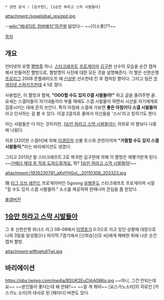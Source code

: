  * 관련 문서 : [김구현], [1승만 하라고 스막 시발들아]

attachment:/sgaelsibal_resized.jpg

--[[wiki:"베네딕트 컴버배치"하관왕]] 닮았다-- ~~[이소룡]??~~

[[목차]]
== 개요 ==
인터넷의 유명 [[짤방]]중 하나. [[스타크래프트]] [[프로게이머]] [[김구현]] 선수의 모습을 순간 캡쳐해서 만들어진 짤방으로, 짤방명이 사진에 대한 모든 것을 설명해준다. 이 짤은 신한은행 [[프로리그]] 2008 준플레이오프 때 [[신상문]] 선수한테 진 후 캡쳐된 짤이다. 그리고 팀은 [[온게임넷 스파키즈]]한테 4:1로 졌다.

사용법은, 이 짤방과 함께, '''"OOO할 수도 있지 O갤 시발들아!"''' 하고 글을 올려주면 끝. 요새는 스갤러들이 자기네들끼리 부를 때에도 스갤 시발들아 하면서 시선을 자기에게로 집중시키는 데에 흔히 쓰인다. 특히 아침에 스갤에 가보면 '''좋은 아침이다 스갤 시발들아'''라고 인사하는 걸 볼 수 있다. 이걸 2글자로 줄여서 자신들을 '스시'라고 칭하기도 한다.

아는 사람들은 다 아는 것이지만, [[1승만 하라고 스막 시발들아]]는 의외로 이 짤보다 나중에 나왔다.

이후 [320|한 스갤러]에 의해 [[이경민]]의 선물 토스와 관련지어져 '''"거절할 수도 있지 스갤 시발들아."'''라는 바리에이션도 생겼다.

그리고 2013년 말 스타크래프트 2로 복귀한 김구현에 의해 이 짤방은 재평가받게 된다. ~~[[Prime|선배님 제대 후 적응 도와드릴게요.]] 뭐? [[1승만 하라고 스막 시발들아]]!~~

attachment:/1935230781_aKpYHGoI__20110308_203323.jpg

現 [[리그 오브 레전드]] 프로게이머인 Ggoong [[유병준]]도 스타크래프트 프로게이머 시절 "질 수도 있지 스갤 시발들아." 소스를 제공하여 한때나마 관심을 좀 받았다.

[http://gall.dcinside.com/board/view/?id=leagueoflegends1&no=5851875&page=1&exception_mode=recommend 롤갤버전]
== [[1승만 하라고 스막 시발들아]] ==
그 후 신한은행 위너스 리그 08-09에서 [[이영호]]가 0:3으로 지고 있던 상황에 대장으로 나와 3킬을 달성했으나 마지막 7경기에서 [신희승|신모 씨]에게 패배한 뒤에 나온 순간 캡처 짤방.

attachment:wlftnehdlTwl.jpg
== 바리에이션 ==
https://pbs.twimg.com/media/BSUK2EuCIAA08Kq.jpg
~~아니, 그건 안되는데요~~ ~~본인들이 좋다는데 왜 안돼?~~ ~~알 게 뭐야~~
[요스가노소라]의 히로인 [카스가노 소라]의 대사로 된 [패러디] 버젼도 있다.
